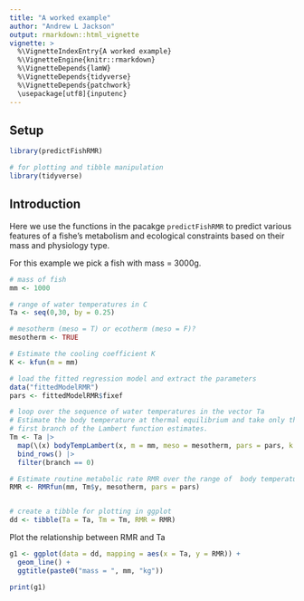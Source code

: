 ```yaml
---
title: "A worked example"
author: "Andrew L Jackson"
output: rmarkdown::html_vignette
vignette: >
  %\VignetteIndexEntry{A worked example}
  %\VignetteEngine{knitr::rmarkdown}
  %\VignetteDepends{lamW}
  %\VignetteDepends{tidyverse}
  %\VignetteDepends{patchwork}
  \usepackage[utf8]{inputenc}
---
```



## Setup

```r
library(predictFishRMR)

# for plotting and tibble manipulation
library(tidyverse)


```

## Introduction

Here we use the functions in the pacakge `predictFishRMR` to predict various features of a fishe's metabolism and ecological constraints based on their mass and physiology type. 

For this example we pick a fish with mass = 3000g.

```r

# mass of fish
mm <- 1000

# range of water temperatures in C
Ta <- seq(0,30, by = 0.25)

# mesotherm (meso = T) or ecotherm (meso = F)?
mesotherm <- TRUE

# Estimate the cooling coefficient K
K <- kfun(m = mm)

# load the fitted regression model and extract the parameters
data("fittedModelRMR")
pars <- fittedModelRMR$fixef

# loop over the sequence of water temperatures in the vector Ta
# Estimate the body temperature at thermal equilibrium and take only the 
# first branch of the Lambert function estimates. 
Tm <- Ta |>
  map(\(x) bodyTempLambert(x, m = mm, meso = mesotherm, pars = pars, k = K, kpars = NULL)) |>
  bind_rows() |>
  filter(branch == 0)

# Estimate routine metabolic rate RMR over the range of  body temperatures
RMR <- RMRfun(mm, Tm$y, mesotherm, pars = pars)


# create a tibble for plotting in ggplot
dd <- tibble(Ta = Ta, Tm = Tm, RMR = RMR)

```

Plot the relationship between RMR and Ta

```r

g1 <- ggplot(data = dd, mapping = aes(x = Ta, y = RMR)) + 
  geom_line() + 
  ggtitle(paste0("mass = ", mm, "kg")) 

print(g1)

```





